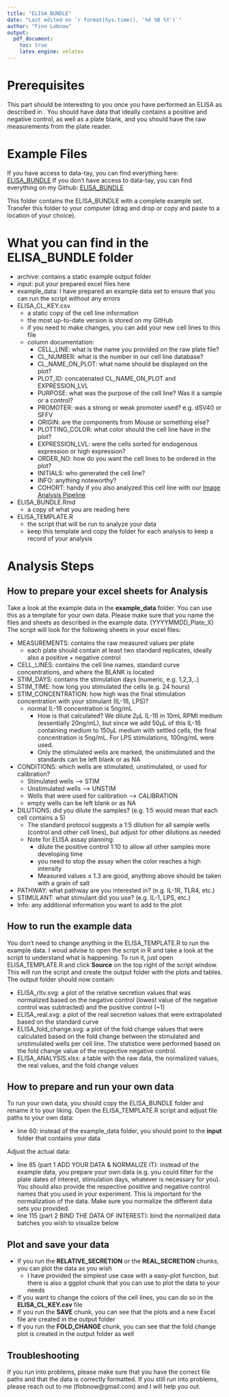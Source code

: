 ```yaml
---
title: "ELISA_BUNDLE"
date: "Last edited on `r format(Sys.time(), '%d %B %Y')`"
author: "Finn Lobnow"
output:
  pdf_document:
    toc: true
    latex_engine: xelatex
---
```



# Prerequisites
This part should be interesting to you once you have performed an ELISA as described in  . You should have data that ideally contains a positive and negative control, as well as a plate blank, and you should have the raw measurements from the plate reader.

# Example Files
If you have access to data-tay, you can find everything here: [ELISA_BUNDLE](/Volumes/TAYLOR-LAB/ELISA_Analysis_Resources/ELISA_BUNDLE)
If you don't have access to data-tay, you can find everything on my Github: [ELISA_BUNDLE](https://github.com/tlobnow/coding_universe/tree/main/ELISA_BUNDLE)

This folder contains the ELISA_BUNDLE with a complete example set.
Transfer this folder to your computer (drag and drop or copy and paste to a location of your choice).

# What you can find in the ELISA_BUNDLE folder

- archive:    contains a static example output folder
- input:    put your prepared excel files here
- example_data:     I have prepared an example data set to ensure that you can run the script without any errors
- ELISA_CL_KEY.csv
  - a static copy of the cell line information
  - the most up-to-date version is stored on my GitHub
  - if you need to make changes, you can add your new cell lines to this file
  - column documentation:
    - CELL_LINE:    what is the name you provided on the raw plate file?
    - CL_NUMBER:    what is the number in our cell line database?
    - CL_NAME_ON_PLOT:    what name should be displayed on the plot?
    - PLOT_ID:    concatenated CL_NAME_ON_PLOT and EXPRESSION_LVL
    - PURPOSE:    what was the purpose of the cell line? Was it a sample or a control?
    - PROMOTER:   was a strong or weak promoter used? e.g. dSV40 or SFFV
    - ORIGIN:   are the components from Mouse or something else?
    - PLOTTING_COLOR:   what color should the cell line have in the plot?
    - EXPRESSION_LVL:   were the cells sorted for endogenous expression or high expression?
    - ORDER_NO:   how do you want the cell lines to be ordered in the plot?
    - INITIALS:   who generated the cell line?
    - INFO:   anything noteworthy?
    - COHORT:   handy if you also analyzed this cell line with our [Image Analysis Pipeline](https://github.com/MJ-Taylor-Lab/dynamics-pipeline)
- ELISA_BUNDLE.Rmd
  - a copy of what you are reading here
- ELISA_TEMPLATE.R
  - the script that will be run to analyze your data
  - keep this template and copy the folder for each analysis to keep a record of your analysis

# Analysis Steps

## How to prepare your excel sheets for Analysis

Take a look at the example data in the **example_data** folder. You can use this as a template for your own data. 
Please make sure that you name the files and sheets as described in the example data. (YYYYMMDD_Plate_X)
The script will look for the following sheets in your excel files:

- MEASUREMENTS: contains the raw measured values per plate
  - each plate should contain at least two standard replicates, ideally also a positive + negative control
- CELL_LINES: contains the cell line names, standard curve concentrations, and where the BLANK is located
- STIM_DAYS: contains the stimulation days (numeric, e.g. 1,2,3,..)
- STIM_TIME: how long you stimulated the cells (e.g. 24 hours)
- STIM_CONCENTRATION: how high was the final stimulation concentration with your stimulant (IL-1ß, LPS)?
  - normal IL-1ß concentration is 5ng/mL
    - How is that calculated? We dilute 2µL IL-1ß in 10mL RPMI medium (essentially 20ng/mL), but since we add 50µL of this IL-1ß containing medium to 150µL medium with settled cells, the final concentration is 5ng/mL. For LPS stimulations, 100ng/mL were used.
    - Only the stimulated wells are marked, the unstimulated and the standards can be left blank or as NA
- CONDITIONS: which wells are stimulated, unstimulated, or used for calibration?
  - Stimulated wells --> STIM
  - Unstimulated wells --> UNSTIM
  - Wells that were used for calibration --> CALIBRATION
  - empty wells can be left blank or as NA
- DILUTIONS: did you dilute the samples? (e.g. 1:5 would mean that each cell contains a 5)
  - The standard protocol suggests a 1:5 dilution for all sample wells (control and other cell lines), but adjust for other dilutions as needed
  - Note for ELISA assay planning:
      - dilute the positive control 1:10 to allow all other samples more developing time
      - you need to stop the assay when the color reaches a high intensity
      - Measured values ≤ 1.3 are good, anything above should be taken with a grain of salt
- PATHWAY: what pathway are you interested in? (e.g. IL-1R, TLR4, etc.)
- STIMULANT: what stimulant did you use? (e.g. IL-1, LPS, etc.)
- Info: any additional information you want to add to the plot

## How to run the example data
You don't need to change anything in the ELISA_TEMPLATE.R to run the example data. I woud advise to open the script in R and take a look at the script to understand what is happening.
To run it, just open ELISA_TEMPLATE.R and click **Source** on the top right of the script window. 
This will run the script and create the output folder with the plots and tables.
The output folder should now contain:

- ELISA_rltv.svg: a plot of the relative secretion values that was normalized based on the negative control (lowest value of the negative control was subtracted) and the positive control (~1)
- ELISA_real.svg: a plot of the real secretion values that were extrapolated based on the standard curve
- ELISA_fold_change.svg: a plot of the fold change values that were calculated based on the fold change between the stimulated and unstimulated wells per cell line. The statistice were performed based on the fold change value of the respective negative control.
- ELISA_ANALYSIS.xlsx: a table with the raw data, the normalized values, the real values, and the fold change values

## How to prepare and run your own data
To run your own data, you should copy the ELISA_BUNDLE folder and rename it to your liking.
Open the ELISA_TEMPLATE.R script and adjust file paths to your own data:

- line 60: instead of the example_data folder, you should point to the **input** folder that contains your data

Adjust the actual data:

- line 85 (part 1 ADD YOUR DATA & NORMALIZE IT): instead of the example data, you prepare your own data (e.g. you could filter for the plate dates of interest, stimulation days, whatever is necessary for you). You should also provide the respective positive and negative control names that you used in your experiment. This is important for the normalization of the data. Make sure you normalize the different data sets you provided.
- line 115 (part 2 BIND THE DATA OF INTEREST): bind the normalized data batches you wish to visualize below

## Plot and save your data
- If you run the **RELATIVE_SECRETION** or the **REAL_SECRETION** chunks, you can plot the data as you wish
  - I have provided the simplest use case with a easy-plot function, but there is also a ggplot chunk that you can use to plot the data to your needs
- If you want to change the colors of the cell lines, you can do so in the **ELISA_CL_KEY.csv** file
- If you run the **SAVE** chunk, you can see that the plots and a new Excel file are created in the output folder
- If you run the **FOLD_CHANGE** chunk, you can see that the fold change plot is created in the output folder as well

## Troubleshooting
If you run into problems, please make sure that you have the correct file paths and that the data is correctly formatted. If you still run into problems, please reach out to me (flobnow@gmail.com) and I will help you out.